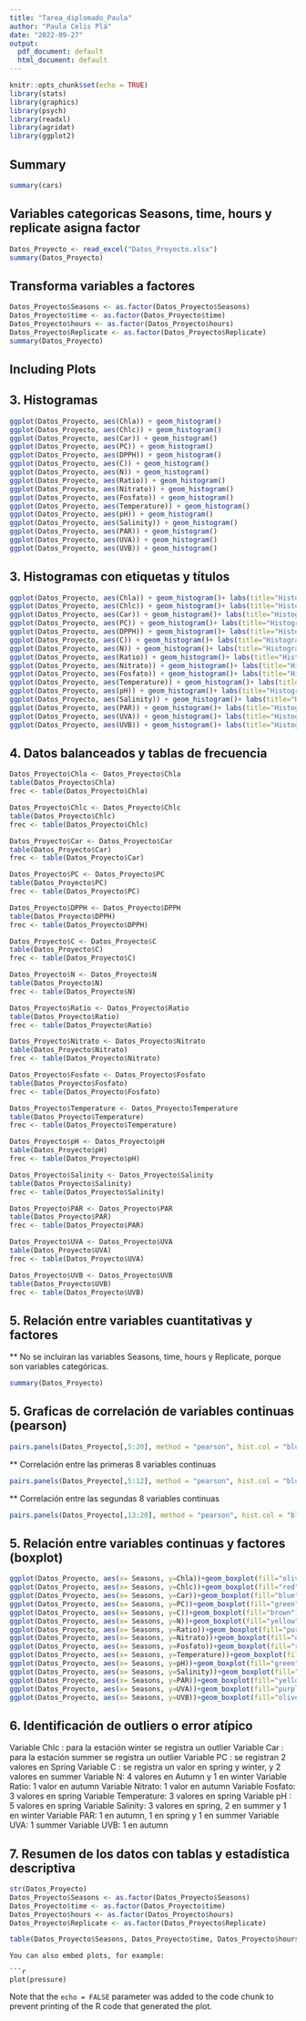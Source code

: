```yaml
---
title: "Tarea_diplomado_Paula"
author: "Paula Celis Plá"
date: "2022-09-27"
output:
  pdf_document: default
  html_document: default
---
```


```r
knitr::opts_chunk$set(echo = TRUE)
library(stats)
library(graphics)
library(psych)
library(readxl)
library(agridat)
library(ggplot2)
```


## Summary

```r
summary(cars)
```

## Variables categoricas Seasons, time, hours  y replicate asigna factor  

```r
Datos_Proyecto <- read_excel("Datos_Proyecto.xlsx")
summary(Datos_Proyecto)
```

## Transforma variables a factores

```r
Datos_Proyecto$Seasons <- as.factor(Datos_Proyecto$Seasons)
Datos_Proyecto$time <- as.factor(Datos_Proyecto$time)
Datos_Proyecto$hours <- as.factor(Datos_Proyecto$hours)
Datos_Proyecto$Replicate <- as.factor(Datos_Proyecto$Replicate)
summary(Datos_Proyecto)
```

## Including Plots

## 3. Histogramas

```r
ggplot(Datos_Proyecto, aes(Chla)) + geom_histogram()
ggplot(Datos_Proyecto, aes(Chlc)) + geom_histogram()
ggplot(Datos_Proyecto, aes(Car)) + geom_histogram()
ggplot(Datos_Proyecto, aes(PC)) + geom_histogram()
ggplot(Datos_Proyecto, aes(DPPH)) + geom_histogram()
ggplot(Datos_Proyecto, aes(C)) + geom_histogram()
ggplot(Datos_Proyecto, aes(N)) + geom_histogram()
ggplot(Datos_Proyecto, aes(Ratio)) + geom_histogram()
ggplot(Datos_Proyecto, aes(Nitrato)) + geom_histogram()
ggplot(Datos_Proyecto, aes(Fosfato)) + geom_histogram()
ggplot(Datos_Proyecto, aes(Temperature)) + geom_histogram()
ggplot(Datos_Proyecto, aes(pH)) + geom_histogram()
ggplot(Datos_Proyecto, aes(Salinity)) + geom_histogram()
ggplot(Datos_Proyecto, aes(PAR)) + geom_histogram()
ggplot(Datos_Proyecto, aes(UVA)) + geom_histogram()
ggplot(Datos_Proyecto, aes(UVB)) + geom_histogram()
```
## 3. Histogramas con etiquetas y títulos

```r
ggplot(Datos_Proyecto, aes(Chla)) + geom_histogram()+ labs(title="Histograma Chla", x="Clorofila a", y="Frecuencia")
ggplot(Datos_Proyecto, aes(Chlc)) + geom_histogram()+ labs(title="Histograma Clorofila c", x="Chlc", y="Frecuencia")
ggplot(Datos_Proyecto, aes(Car)) + geom_histogram()+ labs(title="Histograma Carotenos", x="Car", y="Frecuencia")
ggplot(Datos_Proyecto, aes(PC)) + geom_histogram()+ labs(title="Histograma Compuestos fenólicos", x="PC", y="Frecuencia")
ggplot(Datos_Proyecto, aes(DPPH)) + geom_histogram()+ labs(title="Histograma DPPH", x="DPPH", y="Frecuencia")
ggplot(Datos_Proyecto, aes(C)) + geom_histogram()+ labs(title="Histograma Carbono", x="C", y="Frecuencia")
ggplot(Datos_Proyecto, aes(N)) + geom_histogram()+ labs(title="Histograma Nitrogéno", x="N", y="Frecuencia")
ggplot(Datos_Proyecto, aes(Ratio)) + geom_histogram()+ labs(title="Histograma Ratio C:N", x="Ratio", y="Frecuencia")
ggplot(Datos_Proyecto, aes(Nitrato)) + geom_histogram()+ labs(title="Histograma Nitrato", x="Nitrato", y="Frecuencia")
ggplot(Datos_Proyecto, aes(Fosfato)) + geom_histogram()+ labs(title="Histograma Fosfato", x="Fosfato", y="Frecuencia")
ggplot(Datos_Proyecto, aes(Temperature)) + geom_histogram()+ labs(title="Histograma Tempertura", x="Temperature", y="Frecuencia")
ggplot(Datos_Proyecto, aes(pH)) + geom_histogram()+ labs(title="Histograma pH", x="pH", y="Frecuencia")
ggplot(Datos_Proyecto, aes(Salinity)) + geom_histogram()+ labs(title="Histograma Salinity", x="Salinity", y="Frecuencia")
ggplot(Datos_Proyecto, aes(PAR)) + geom_histogram()+ labs(title="Histograma Radiación fotosintéticamnete activa", x="PAR", y="Frecuencia")
ggplot(Datos_Proyecto, aes(UVA)) + geom_histogram()+ labs(title="Histograma Radiación UVA", x="UVA", y="Frecuencia")
ggplot(Datos_Proyecto, aes(UVB)) + geom_histogram()+ labs(title="Histograma Radiación UVB", x="UVB", y="Frecuencia")
```
## 4. Datos balanceados y tablas de frecuencia

```r
Datos_Proyecto$Chla <- Datos_Proyecto$Chla
table(Datos_Proyecto$Chla)
frec <- table(Datos_Proyecto$Chla)

Datos_Proyecto$Chlc <- Datos_Proyecto$Chlc
table(Datos_Proyecto$Chlc)
frec <- table(Datos_Proyecto$Chlc)

Datos_Proyecto$Car <- Datos_Proyecto$Car
table(Datos_Proyecto$Car)
frec <- table(Datos_Proyecto$Car)

Datos_Proyecto$PC <- Datos_Proyecto$PC
table(Datos_Proyecto$PC)
frec <- table(Datos_Proyecto$PC)

Datos_Proyecto$DPPH <- Datos_Proyecto$DPPH
table(Datos_Proyecto$DPPH)
frec <- table(Datos_Proyecto$DPPH)

Datos_Proyecto$C <- Datos_Proyecto$C
table(Datos_Proyecto$C)
frec <- table(Datos_Proyecto$C)

Datos_Proyecto$N <- Datos_Proyecto$N
table(Datos_Proyecto$N)
frec <- table(Datos_Proyecto$N)

Datos_Proyecto$Ratio <- Datos_Proyecto$Ratio
table(Datos_Proyecto$Ratio)
frec <- table(Datos_Proyecto$Ratio)

Datos_Proyecto$Nitrato <- Datos_Proyecto$Nitrato
table(Datos_Proyecto$Nitrato)
frec <- table(Datos_Proyecto$Nitrato)

Datos_Proyecto$Fosfato <- Datos_Proyecto$Fosfato
table(Datos_Proyecto$Fosfato)
frec <- table(Datos_Proyecto$Fosfato)

Datos_Proyecto$Temperature <- Datos_Proyecto$Temperature
table(Datos_Proyecto$Temperature)
frec <- table(Datos_Proyecto$Temperature)

Datos_Proyecto$pH <- Datos_Proyecto$pH
table(Datos_Proyecto$pH)
frec <- table(Datos_Proyecto$pH)

Datos_Proyecto$Salinity <- Datos_Proyecto$Salinity
table(Datos_Proyecto$Salinity)
frec <- table(Datos_Proyecto$Salinity)

Datos_Proyecto$PAR <- Datos_Proyecto$PAR
table(Datos_Proyecto$PAR)
frec <- table(Datos_Proyecto$PAR)

Datos_Proyecto$UVA <- Datos_Proyecto$UVA
table(Datos_Proyecto$UVA)
frec <- table(Datos_Proyecto$UVA)

Datos_Proyecto$UVB <- Datos_Proyecto$UVB
table(Datos_Proyecto$UVB)
frec <- table(Datos_Proyecto$UVB)
```

## 5. Relación entre variables cuantitativas y factores

** No se incluiran las variables Seasons, time, hours y Replicate, porque son variables categóricas. 

```r
summary(Datos_Proyecto)
```

## 5. Graficas de correlación de variables continuas (pearson)

```r
pairs.panels(Datos_Proyecto[,5:20], method = "pearson", hist.col = "blue", density = TRUE, font=4)

```
** Correlación entre las primeras 8 variables continuas 

```r
pairs.panels(Datos_Proyecto[,5:12], method = "pearson", hist.col = "blue", density = TRUE, font=2)
```
** Correlación entre las segundas 8 variables continuas 

```r
pairs.panels(Datos_Proyecto[,13:20], method = "pearson", hist.col = "blue", density = TRUE, font=2)
```

## 5. Relación entre variables continuas y factores (boxplot)


```r
ggplot(Datos_Proyecto, aes(x= Seasons, y=Chla))+geom_boxplot(fill="olivedrab1")+labs(title = "BoxPlot", x= "Seasons", y= "Clorofila a")
ggplot(Datos_Proyecto, aes(x= Seasons, y=Chlc))+geom_boxplot(fill="red")+labs(title = "BoxPlot", x= "Seasons", y= "Clorofila c")
ggplot(Datos_Proyecto, aes(x= Seasons, y=Car))+geom_boxplot(fill="blue")+labs(title = "BoxPlot", x= "Seasons", y= "Carotenos")
ggplot(Datos_Proyecto, aes(x= Seasons, y=PC))+geom_boxplot(fill="green")+labs(title = "BoxPlot", x= "Seasons", y= "Compuestos fenólicos")
ggplot(Datos_Proyecto, aes(x= Seasons, y=C))+geom_boxplot(fill="brown")+labs(title = "BoxPlot", x= "Seasons", y= "Carbono")
ggplot(Datos_Proyecto, aes(x= Seasons, y=N))+geom_boxplot(fill="yellow")+labs(title = "BoxPlot", x= "Seasons", y= "Nitrógeno")
ggplot(Datos_Proyecto, aes(x= Seasons, y=Ratio))+geom_boxplot(fill="purple")+labs(title = "BoxPlot", x= "Seasons", y= "Ratio C:N")
ggplot(Datos_Proyecto, aes(x= Seasons, y=Nitrato))+geom_boxplot(fill="olivedrab1")+labs(title = "BoxPlot", x= "Seasons", y= "Nitrato")
ggplot(Datos_Proyecto, aes(x= Seasons, y=Fosfato))+geom_boxplot(fill="red")+labs(title = "BoxPlot", x= "Seasons", y= "Fosfato")
ggplot(Datos_Proyecto, aes(x= Seasons, y=Temperature))+geom_boxplot(fill="blue")+labs(title = "BoxPlot", x= "Seasons", y= "Temperatura")
ggplot(Datos_Proyecto, aes(x= Seasons, y=pH))+geom_boxplot(fill="green")+labs(title = "BoxPlot", x= "Seasons", y= "pH")
ggplot(Datos_Proyecto, aes(x= Seasons, y=Salinity))+geom_boxplot(fill="brown")+labs(title = "BoxPlot", x= "Seasons", y= "Salinity")
ggplot(Datos_Proyecto, aes(x= Seasons, y=PAR))+geom_boxplot(fill="yellow")+labs(title = "BoxPlot", x= "Seasons", y= "Radiación PAR")
ggplot(Datos_Proyecto, aes(x= Seasons, y=UVA))+geom_boxplot(fill="purple")+labs(title = "BoxPlot", x= "Seasons", y= "Radiación UVA")
ggplot(Datos_Proyecto, aes(x= Seasons, y=UVB))+geom_boxplot(fill="olivedrab1")+labs(title = "BoxPlot", x= "Seasons", y= "Radiación UVB")

```

## 6. Identificación de outliers o error atípico 

Variable Chlc : para la estación winter se registra un outlier
Variable Car : para la estación summer se registra un outlier
Variable PC : se registran 2 valores en Spring
Variable C : se registra un valor en spring y winter, y 2 valores en summer 
Variable N: 4 valores en Autumn y 1 en winter
Variable Ratio: 1 valor en autumn 
Variable Nitrato: 1 valor en autumn 
Variable Fosfato: 3 valores en spring 
Variable Temperature: 3 valores en spring 
Variable pH : 5 valores en spring 
Variable Salinity: 3 valores en spring, 2 en summer y 1 en winter
Variable PAR: 1 en autumn, 1 en spring y 1 en summer 
Variable UVA: 1 summer 
Variable UVB: 1 en autumn 

## 7. Resumen de los datos con tablas y estadística descriptiva 

```r
str(Datos_Proyecto)
Datos_Proyecto$Seasons <- as.factor(Datos_Proyecto$Seasons)
Datos_Proyecto$time <- as.factor(Datos_Proyecto$time)
Datos_Proyecto$hours <- as.factor(Datos_Proyecto$hours)
Datos_Proyecto$Replicate <- as.factor(Datos_Proyecto$Replicate)

table(Datos_Proyecto$Seasons, Datos_Proyecto$time, Datos_Proyecto$hours, Datos_Proyecto$Replicate, Datos_Proyecto$Chla)
```








```
You can also embed plots, for example:

```r
plot(pressure)
```

Note that the `echo = FALSE` parameter was added to the code chunk to prevent printing of the R code that generated the plot.
